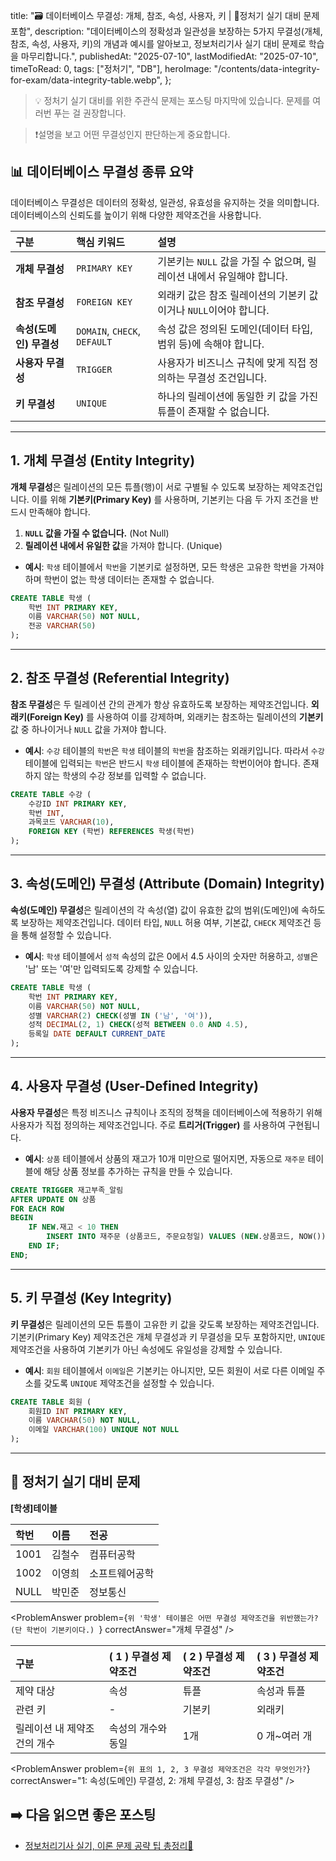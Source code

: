 
  title:
    "🗃️ 데이터베이스 무결성: 개체, 참조, 속성, 사용자, 키 | 🚀정처기 실기 대비 문제 포함",
  description:
    "데이터베이스의 정확성과 일관성을 보장하는 5가지 무결성(개체, 참조, 속성, 사용자, 키)의 개념과 예시를 알아보고, 정보처리기사 실기 대비 문제로 학습을 마무리합니다.",
  publishedAt: "2025-07-10",
  lastModifiedAt: "2025-07-10",
  timeToRead: 0,
  tags: ["정처기", "DB"],
  heroImage: "/contents/data-integrity-for-exam/data-integrity-table.webp",
};

> 💡 정처기 실기 대비를 위한 주관식 문제는 포스팅 마지막에 있습니다. 문제를 여러번 푸는 걸 권장합니다.

> ❗️설명을 보고 어떤 무결성인지 판단하는게 중요합니다.

## 📊 데이터베이스 무결성 종류 요약

데이터베이스 무결성은 데이터의 정확성, 일관성, 유효성을 유지하는 것을 의미합니다. 데이터베이스의 신뢰도를 높이기 위해 다양한 제약조건을 사용합니다.

| 구분                    | **핵심 키워드**              | **설명**                                                              |
| :---------------------- | :--------------------------- | :-------------------------------------------------------------------- |
| **개체 무결성**         | `PRIMARY KEY`                | 기본키는 `NULL` 값을 가질 수 없으며, 릴레이션 내에서 유일해야 합니다. |
| **참조 무결성**         | `FOREIGN KEY`                | 외래키 값은 참조 릴레이션의 기본키 값이거나 `NULL`이어야 합니다.      |
| **속성(도메인) 무결성** | `DOMAIN`, `CHECK`, `DEFAULT` | 속성 값은 정의된 도메인(데이터 타입, 범위 등)에 속해야 합니다.        |
| **사용자 무결성**       | `TRIGGER`                    | 사용자가 비즈니스 규칙에 맞게 직접 정의하는 무결성 조건입니다.        |
| **키 무결성**           | `UNIQUE`                     | 하나의 릴레이션에 동일한 키 값을 가진 튜플이 존재할 수 없습니다.      |

---

## 1. 개체 무결성 (Entity Integrity)

**개체 무결성**은 릴레이션의 모든 튜플(행)이 서로 구별될 수 있도록 보장하는 제약조건입니다. 이를 위해 **기본키(Primary Key)** 를 사용하며, 기본키는 다음 두 가지 조건을 반드시 만족해야 합니다.

1.  **`NULL` 값을 가질 수 없습니다.** (Not Null)
2.  **릴레이션 내에서 유일한 값**을 가져야 합니다. (Unique)

- **예시**: `학생` 테이블에서 `학번`을 기본키로 설정하면, 모든 학생은 고유한 학번을 가져야 하며 학번이 없는 학생 데이터는 존재할 수 없습니다.

```sql
CREATE TABLE 학생 (
    학번 INT PRIMARY KEY,
    이름 VARCHAR(50) NOT NULL,
    전공 VARCHAR(50)
);
```

---

## 2. 참조 무결성 (Referential Integrity)

**참조 무결성**은 두 릴레이션 간의 관계가 항상 유효하도록 보장하는 제약조건입니다. **외래키(Foreign Key)** 를 사용하여 이를 강제하며, 외래키는 참조하는 릴레이션의 **기본키** 값 중 하나이거나 `NULL` 값을 가져야 합니다.

- **예시**: `수강` 테이블의 `학번`은 `학생` 테이블의 `학번`을 참조하는 외래키입니다. 따라서 `수강` 테이블에 입력되는 `학번`은 반드시 `학생` 테이블에 존재하는 학번이어야 합니다. 존재하지 않는 학생의 수강 정보를 입력할 수 없습니다.

```sql
CREATE TABLE 수강 (
    수강ID INT PRIMARY KEY,
    학번 INT,
    과목코드 VARCHAR(10),
    FOREIGN KEY (학번) REFERENCES 학생(학번)
);
```

---

## 3. 속성(도메인) 무결성 (Attribute (Domain) Integrity)

**속성(도메인) 무결성**은 릴레이션의 각 속성(열) 값이 유효한 값의 범위(도메인)에 속하도록 보장하는 제약조건입니다. 데이터 타입, `NULL` 허용 여부, 기본값, `CHECK` 제약조건 등을 통해 설정할 수 있습니다.

- **예시**: `학생` 테이블에서 `성적` 속성의 값은 0에서 4.5 사이의 숫자만 허용하고, `성별`은 '남' 또는 '여'만 입력되도록 강제할 수 있습니다.

```sql
CREATE TABLE 학생 (
    학번 INT PRIMARY KEY,
    이름 VARCHAR(50) NOT NULL,
    성별 VARCHAR(2) CHECK(성별 IN ('남', '여')),
    성적 DECIMAL(2, 1) CHECK(성적 BETWEEN 0.0 AND 4.5),
    등록일 DATE DEFAULT CURRENT_DATE
);
```

---

## 4. 사용자 무결성 (User-Defined Integrity)

**사용자 무결성**은 특정 비즈니스 규칙이나 조직의 정책을 데이터베이스에 적용하기 위해 사용자가 직접 정의하는 제약조건입니다. 주로 **트리거(Trigger)** 를 사용하여 구현됩니다.

- **예시**: `상품` 테이블에서 상품의 재고가 10개 미만으로 떨어지면, 자동으로 `재주문` 테이블에 해당 상품 정보를 추가하는 규칙을 만들 수 있습니다.

```sql
CREATE TRIGGER 재고부족_알림
AFTER UPDATE ON 상품
FOR EACH ROW
BEGIN
    IF NEW.재고 < 10 THEN
        INSERT INTO 재주문 (상품코드, 주문요청일) VALUES (NEW.상품코드, NOW());
    END IF;
END;
```

---

## 5. 키 무결성 (Key Integrity)

**키 무결성**은 릴레이션의 모든 튜플이 고유한 키 값을 갖도록 보장하는 제약조건입니다. 기본키(Primary Key) 제약조건은 개체 무결성과 키 무결성을 모두 포함하지만, `UNIQUE` 제약조건을 사용하여 기본키가 아닌 속성에도 유일성을 강제할 수 있습니다.

- **예시**: `회원` 테이블에서 `이메일`은 기본키는 아니지만, 모든 회원이 서로 다른 이메일 주소를 갖도록 `UNIQUE` 제약조건을 설정할 수 있습니다.

```sql
CREATE TABLE 회원 (
    회원ID INT PRIMARY KEY,
    이름 VARCHAR(50) NOT NULL,
    이메일 VARCHAR(100) UNIQUE NOT NULL
);
```

---

## 📝 정처기 실기 대비 문제

<ProblemAnswer
  problem="기본키는 NULL 값을 가질 수 없으며, 릴레이션 내에서 유일한 값을 가져야 한다는 제약조건은 무엇인가?"
  correctAnswer="개체 무결성"
/>

<ProblemAnswer
  problem="외래키 값은 참조하는 릴레이션의 기본키 값이거나 NULL이어야 한다는 제약조건은 무엇인가?"
  correctAnswer="참조 무결성"
/>

<ProblemAnswer
  problem="속성 값이 미리 정의된 데이터 타입이나 범위에 속해야 한다는 제약조건은 무엇인가?"
  correctAnswer="속성 무결성 (또는 도메인 무결성)"
/>

**[학생]테이블**

| 학번 | 이름   | 전공           |
| :--- | :----- | :------------- |
| 1001 | 김철수 | 컴퓨터공학     |
| 1002 | 이영희 | 소프트웨어공학 |
| NULL | 박민준 | 정보통신       |

<ProblemAnswer
  problem={`위 '학생' 테이블은 어떤 무결성 제약조건을 위반했는가?(단 학번이 기본키이다.)
`}
  correctAnswer="개체 무결성"
/>

| 구분                        | ( 1 ) 무결성 제약조건 | ( 2 ) 무결성 제약조건 | ( 3 ) 무결성 제약조건 |
| :-------------------------- | :-------------------- | :-------------------- | :-------------------- |
| 제약 대상                   | 속성                  | 튜플                  | 속성과 튜플           |
| 관련 키                     | -                     | 기본키                | 외래키                |
| 릴레이션 내 제약조건의 개수 | 속성의 개수와 동일    | 1개                   | 0 개~여러 개          |

<ProblemAnswer
  problem={`위 표의 1, 2, 3 무결성 제약조건은 각각 무엇인가?`}
  correctAnswer="1: 속성(도메인) 무결성, 2: 개체 무결성, 3: 참조 무결성"
/>

## ➡️ 다음 읽으면 좋은 포스팅

- [정보처리기사 실기, 이론 문제 공략 팁 총정리📝](/ko/blog/korean-information-processing-engineer-practical-exam-strategy)
